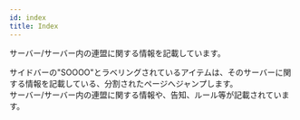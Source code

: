 ```yaml
---
id: index
title: Index
---
```


サーバー/サーバー内の連盟に関する情報を記載しています。

サイドバーの"SOOOO"とラベリングされているアイテムは、そのサーバーに関する情報を記載している、分割されたページへジャンプします。  
サーバー/サーバー内の連盟に関する情報や、告知、ルール等が記載されています。

